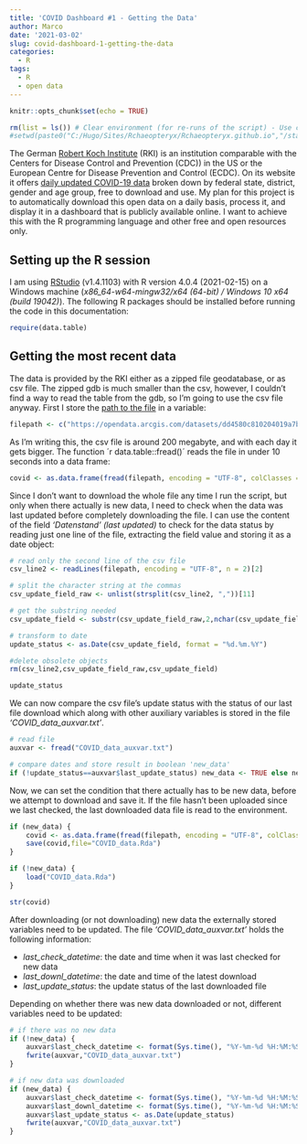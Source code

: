 ```yaml
---
title: 'COVID Dashboard #1 - Getting the Data'
author: Marco
date: '2021-03-02'
slug: covid-dashboard-1-getting-the-data
categories:
  - R
tags:
  - R
  - open data
---
```


```r
knitr::opts_chunk$set(echo = TRUE)

rm(list = ls()) # Clear environment (for re-runs of the script) - Use carefully!!!
#setwd(paste0("C:/Hugo/Sites/Rchaeopteryx/Rchaeopteryx.github.io","/static/R/COVID_data"))
```

The German [Robert Koch Institute](https://www.rki.de/DE) (RKI) is an institution comparable with the Centers for Disease Control and Prevention (CDC)) in the US or the European Centre for Disease Prevention and Control (ECDC). On its website it offers [daily updated COVID-19 data](https://npgeo-corona-npgeo-de.hub.arcgis.com/datasets/dd4580c810204019a7b8eb3e0b329dd6_0?orderBy=registrationdate) broken down by federal state, district, gender and age group, free to download and use. My plan for this project is to automatically download this open data on a daily basis, process it, and display it in a dashboard that is publicly available online. I want to achieve this with the R programming language and other free and open resources only.

## Setting up the R session

I am using [RStudio](https://rstudio.com/) (v1.4.1103) with R version 4.0.4 (2021-02-15) on a Windows machine (*x86_64-w64-mingw32/x64 (64-bit) / Windows 10 x64 (build 19042)*). The following R packages should be installed before running the code in this documentation:

```r
require(data.table)


```

## Getting the most recent data

The data is provided by the RKI either as a zipped file geodatabase, or as csv file. The zipped gdb is much smaller than the csv, however, I couldn't find a way to read the table from the gdb, so I'm going to use the csv file anyway. First I store the [path to the file](https://opendata.arcgis.com/datasets/dd4580c810204019a7b8eb3e0b329dd6_0.csv) in a variable:

```r
filepath <- c("https://opendata.arcgis.com/datasets/dd4580c810204019a7b8eb3e0b329dd6_0.csv")
```

As I'm writing this, the csv file is around 200 megabyte, and with each day it gets bigger. The function ´r data.table::fread()´ reads the file in under 10 seconds into a data frame:

```r
covid <- as.data.frame(fread(filepath, encoding = "UTF-8", colClasses = c("integer","factor","factor","factor","factor","factor","integer","integer","character","factor","factor","integer","integer","character","integer","integer","integer","factor")))
```

Since I don't want to download the whole file any time I run the script, but only when there actually is new data, I need to check when the data was last updated before completely downloading the file. I can use the content of the field *'Datenstand' (last updated)* to check for the data status by reading just one line of the file, extracting the field value and storing it as a date object:

```r
# read only the second line of the csv file
csv_line2 <- readLines(filepath, encoding = "UTF-8", n = 2)[2]

# split the character string at the commas
csv_update_field_raw <- unlist(strsplit(csv_line2, ","))[11]

# get the substring needed
csv_update_field <- substr(csv_update_field_raw,2,nchar(csv_update_field_raw))

# transform to date
update_status <- as.Date(csv_update_field, format = "%d.%m.%Y")

#delete obsolete objects
rm(csv_line2,csv_update_field_raw,csv_update_field) 

update_status

```

We can now compare the csv file's update status with the status of our last file download which along with other auxiliary variables is stored in the file *'COVID_data_auxvar.txt'*.

```r
# read file
auxvar <- fread("COVID_data_auxvar.txt")

# compare dates and store result in boolean 'new_data'
if (!update_status==auxvar$last_update_status) new_data <- TRUE else new_data <- FALSE
```

Now, we can set the condition that there actually has to be new data, before we attempt to download and save it. If the file hasn't been uploaded since we last checked, the last downloaded data file is read to the environment.

```r
if (new_data) {
    covid <- as.data.frame(fread(filepath, encoding = "UTF-8", colClasses = c("integer","factor","factor","factor","factor","factor","integer","integer","character","factor","factor","integer","integer","character","integer","integer","integer","factor")))
    save(covid,file="COVID_data.Rda")
}

if (!new_data) {
    load("COVID_data.Rda")
}

str(covid)
```

After downloading (or not downloading) new data the externally stored variables need to be updated. The file *'COVID_data_auxvar.txt'* holds the following information:

- _*last_check_datetime*_: the date and time when it was last checked for new data
- _*last_downl_datetime*_: the date and time of the latest download
- _*last_update_status*_: the update status of the last downloaded file

Depending on whether there was new data downloaded or not, different variables need to be updated:

```r
# if there was no new data
if (!new_data) {
    auxvar$last_check_datetime <- format(Sys.time(), "%Y-%m-%d %H:%M:%S %Z")
    fwrite(auxvar,"COVID_data_auxvar.txt")
}

# if new data was downloaded
if (new_data) {
    auxvar$last_check_datetime <- format(Sys.time(), "%Y-%m-%d %H:%M:%S %Z")
    auxvar$last_downl_datetime <- format(Sys.time(), "%Y-%m-%d %H:%M:%S %Z")
    auxvar$last_update_status <- as.Date(update_status)
    fwrite(auxvar,"COVID_data_auxvar.txt")
}
```

